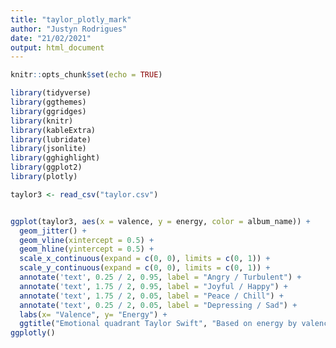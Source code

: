 ```yaml
---
title: "taylor_plotly_mark"
author: "Justyn Rodrigues"
date: "21/02/2021"
output: html_document
---
```


```r
knitr::opts_chunk$set(echo = TRUE)
```

```r
library(tidyverse)
library(ggthemes)
library(ggridges)
library(knitr)
library(kableExtra)
library(lubridate)
library(jsonlite)
library(gghighlight)
library(ggplot2)
library(plotly)

taylor3 <- read_csv("taylor.csv")



```

```r
ggplot(taylor3, aes(x = valence, y = energy, color = album_name)) +
  geom_jitter() +
  geom_vline(xintercept = 0.5) +
  geom_hline(yintercept = 0.5) +
  scale_x_continuous(expand = c(0, 0), limits = c(0, 1)) +
  scale_y_continuous(expand = c(0, 0), limits = c(0, 1)) +
  annotate('text', 0.25 / 2, 0.95, label = "Angry / Turbulent") +
  annotate('text', 1.75 / 2, 0.95, label = "Joyful / Happy") +
  annotate('text', 1.75 / 2, 0.05, label = "Peace / Chill") +
  annotate('text', 0.25 / 2, 0.05, label = "Depressing / Sad") +
  labs(x= "Valence", y= "Energy") +
  ggtitle("Emotional quadrant Taylor Swift", "Based on energy by valence") 
ggplotly()
```

